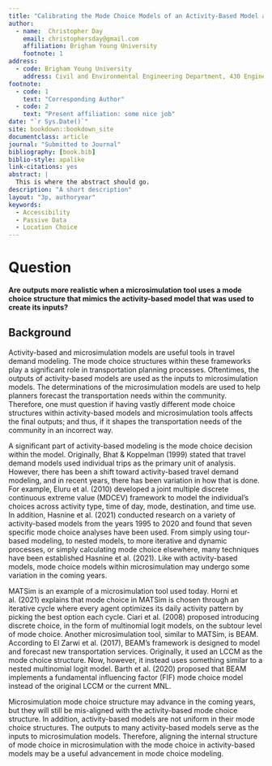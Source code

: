 ```yaml
---
title: "Calibrating the Mode Choice Models of an Activity-Based Model and a Micro-Simulation Tool"
author:
  - name:  Christopher Day
    email: christophersday@gmail.com
    affiliation: Brigham Young University
    footnote: 1
address:
  - code: Brigham Young University
    address: Civil and Environmental Engineering Department, 430 Engineering Building, Provo, Utah 84602
footnote:
  - code: 1
    text: "Corresponding Author"
  - code: 2
    text: "Present affiliation: some nice job"
date: "`r Sys.Date()`"
site: bookdown::bookdown_site
documentclass: article
journal: "Submitted to Journal"
bibliography: [book.bib]
biblio-style: apalike
link-citations: yes
abstract: |
  This is where the abstract should go.
description: "A short description"
layout: "3p, authoryear"
keywords:
  - Accessibility
  - Passive Data
  - Location Choice
---
```


# Question {#intro}

**Are outputs more realistic when a microsimulation tool uses a mode choice structure that mimics the activity-based model that was used to create its inputs?**

## Background
Activity-based and microsimulation models are useful tools in travel demand modeling. The mode choice structures within these frameworks play a significant role in transportation planning processes. Oftentimes, the outputs of activity-based models are used as the inputs to microsimulation models. The determinations of the microsimulation models are used to help planners forecast the transportation needs within the community. Therefore, one must question if having vastly different mode choice structures within activity-based models and microsimulation tools affects the final outputs; and thus, if it shapes the transportation needs of the community in an incorrect way. 

A significant part of activity-based modeling is the mode choice decision within the model. Originally, Bhat & Koppelman (1999) stated that travel demand models used individual trips as the primary unit of analysis. However, there has been a shift toward activity-based travel demand modeling, and in recent years, there has been variation in how that is done. For example, Eluru et al. (2010) developed a joint multiple discrete continuous extreme value (MDCEV) framework to model the individual’s choices across activity type, time of day, mode, destination, and time use. In addition, Hasnine et al. (2021) conducted research on a variety of activity-based models from the years 1995 to 2020 and found that seven specific mode choice analyses have been used. From simply using tour-based modeling, to nested models, to more iterative and dynamic processes, or simply calculating mode choice elsewhere, many techniques have been established Hasnine et al. (2021). Like with activity-based models, mode choice models within microsimulation may undergo some variation in the coming years.

MATSim is an example of a microsimulation tool used today. Horni et al. (2021) explains that mode choice in MATSim is chosen through an iterative cycle where every agent optimizes its daily activity pattern by picking the best option each cycle. Ciari et al. (2008) proposed introducing discrete choice, in the form of multinomial logit models, on the subtour level of mode choice. Another microsimulation tool, similar to MATSim, is BEAM. According to El Zarwi et al. (2017), BEAM’s framework is designed to model and forecast new transportation services. Originally, it used an LCCM as the mode choice structure. Now, however, it instead uses something similar to a nested multinomial logit model. Barth et al. (2020) proposed that BEAM implements a fundamental influencing factor (FIF) mode choice model instead of the original LCCM or the current MNL. 

Microsimulation mode choice structure may advance in the coming years, but they will still be mis-aligned with the activity-based mode choice structure. In addition, activity-based models are not uniform in their mode choice structures. The outputs to many activity-based models serve as the inputs to microsimulation models. Therefore, aligning the internal structure of mode choice in microsimulation with the mode choice in activity-based models may be a useful advancement in mode choice modeling.

